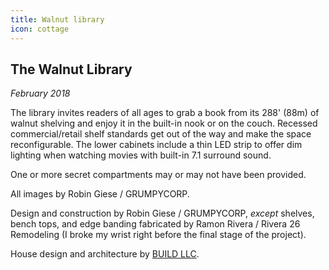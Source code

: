 ```yaml
---
title: Walnut library
icon: cottage
---
```


<!-- Opener -->

<PortfolioPhoto
  src="library/IMG_4059.jpg"
  alt="Close-up of graphic novels"
  className="portfolio-w100"
/>

<!-- Intro -->

<div class="portfolio-sxs-container">
  <div class="portfolio-sxs-w50">

## The Walnut Library

  <div class="accent-mono">

_February 2018_

The library invites readers of all ages to grab a book from its 288' (88m) of walnut shelving and enjoy it in the built-in nook or on the couch.
Recessed commercial/retail shelf standards get out of the way and make the space reconfigurable.
The lower cabinets include a thin LED strip to offer dim lighting when watching movies with built-in 7.1 surround sound.

One or more secret compartments may or may not have been provided.

All images by Robin Giese / GRUMPYCORP.

  </div>
  </div>
  <PortfolioPhoto src="library/IMG_4085.jpg" alt="Corner detail with Harry reading" className="portfolio-sxs-w50"/>
</div>

<div class="portfolio-sxs-container">
  <PortfolioPhoto src="library/IMG_4044.jpg" alt="Overview shot from right" className="portfolio-sxs-w50" />
  <PortfolioPhoto src="library/IMG_4042.jpg" alt="Overview shot from left" className="portfolio-sxs-w50" />

  <PortfolioPhoto src="library/DSC04689.jpg" alt="Detail shot without books" className="portfolio-sxs-w50"/>
  <PortfolioPhoto src="library/DSC04688.jpg" alt="Overview shot without books" className="portfolio-sxs-w50"/>

  <PortfolioPhoto src="library/IMG_4094.jpg" alt="View from TV" className="portfolio-sxs-w50"/>
  <PortfolioPhoto src="library/IMG_4050.jpg" alt="Close-up of lower shelves" className="portfolio-sxs-w50"/>
  <PortfolioPhoto src="library/IMG_4066.jpg" alt="Detail shot of corner" className="portfolio-sxs-w50"/>
  <PortfolioPhoto src="library/IMG_4081.jpg" alt="Corner with Ollie's eyes" className="portfolio-sxs-w50"/>
  <PortfolioPhoto src="library/IMG_4071.jpg" alt="Corner with Ollie's head" className="portfolio-sxs-w50"/>
  <PortfolioPhoto src="library/IMG_4075.jpg" alt="Corner with Ollie popping out" className="portfolio-sxs-w50"/>
  <PortfolioPhoto src="library/IMG_4089.jpg" alt="Corner detail with Harry upside down" className="portfolio-sxs-w50"/>
  <PortfolioPhoto src="library/IMG_4091.jpg" alt="Corner detail with Harry's knees" className="portfolio-sxs-w50"/>
  <PortfolioPhoto src="library/IMG_4097.jpg" alt="View towards TV" className="portfolio-sxs-w50"/>
  <PortfolioPhoto src="library/IMG_4098.jpg" alt="TV detail" className="portfolio-sxs-w50"/>
</div>

<!-- Closing shots -->

<PortfolioPhoto
  src="library/IMG_4082.jpg"
  alt="Corner with Harry reading"
  className="portfolio-w100"
/>

<!-- Closing para -->

<div class="portfolio-sxs-container pt2">
  <div class="portfolio-sxs-w60 accent-mono pt4">

Design and construction by Robin Giese / GRUMPYCORP,
_except_ shelves, bench tops, and edge banding fabricated by Ramon Rivera / Rivera 26 Remodeling
(I broke my wrist right before the final stage of the project).

House design and architecture by [BUILD LLC](https://www.buildllc.com).

  </div>
  <PortfolioPhoto src="library/rendering.png" alt="AutoCAD rendering" className="portfolio-sxs-w40"/>
</div>
